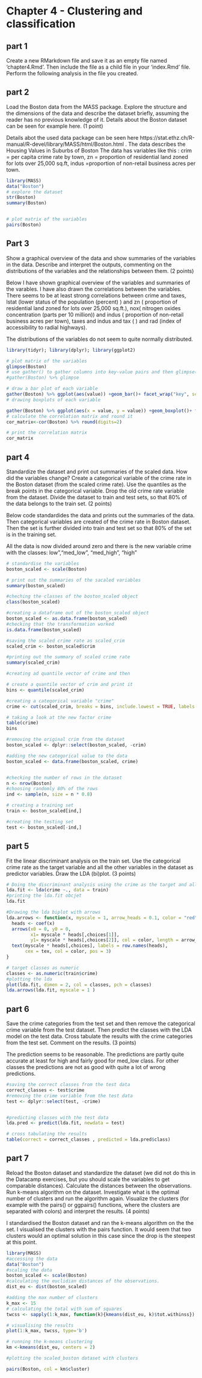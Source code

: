 # Chapter 4 - Clustering and classification


## part 1 
Create a new RMarkdown file and save it as an empty file named ‘chapter4.Rmd’. Then include the file as a child file in your ‘index.Rmd’ file. Perform the following analysis in the file you created.

## part 2 
Load the Boston data from the MASS package. Explore the structure and the dimensions of the data and describe the dataset briefly, assuming the reader has no previous knowledge of it. Details about the Boston dataset can be seen for example here. (1 point)

Details abot the used data package can be seen here https://stat.ethz.ch/R-manual/R-devel/library/MASS/html/Boston.html . 
The data describes the Housing Values in Suburbs of Boston
The data has variables like this : crim = per capita crime rate by town, zn = proportion of residential land zoned for lots over 25,000 sq.ft, indus =proportion of non-retail business acres per town.

```r
library(MASS)
data("Boston")
# explore the dataset
str(Boston)
summary(Boston)


# plot matrix of the variables
pairs(Boston)

```
## Part 3 
Show a graphical overview of the data and show summaries of the variables in the data. Describe and interpret the outputs, commenting on the distributions of the variables and the relationships between them. (2 points)

Below I have shown graphical overview of the variables and summaries of the varables. I have also drawn the correlations between the variables. There seems to be at least strong correlations between crime and taxes, lstat (lower status of the population (percent) ) and zn ( proportion of residential land zoned for lots over 25,000 sq.ft.), nox( nitrogen oxides concentration (parts per 10 million)) and indus ( proportion of non-retail business acres per town), taxes and indus and tax ( ) and  rad (index of accessibility to radial highways). 

The distributions of the variables do not seem to quite normally distributed. 



```r
library(tidyr); library(dplyr); library(ggplot2)

# plot matrix of the variables
glimpse(Boston)
# use gather() to gather columns into key-value pairs and then glimpse() at the resulting data
#gather(Boston) %>% glimpse

# draw a bar plot of each variable
gather(Boston) %>% ggplot(aes(value)) +geom_bar()+ facet_wrap("key", scales = "free")
# drawing boxplots of each variable

gather(Boston) %>% ggplot(aes(x = value, y = value)) +geom_boxplot()+ facet_wrap("key", scales = "free")
# calculate the correlation matrix and round it
cor_matrix<-cor(Boston) %>% round(digits=2)

# print the correlation matrix
cor_matrix

```
## part 4

Standardize the dataset and print out summaries of the scaled data. How did the variables change? Create a categorical variable of the crime rate in the Boston dataset (from the scaled crime rate). Use the quantiles as the break points in the categorical variable. Drop the old crime rate variable from the dataset. Divide the dataset to train and test sets, so that 80% of the data belongs to the train set. (2 points)

Below code standardides the data and prints out the summaries of the data. Then categorical variables are created of the crime rate in Boston dataset. Then the set is further divided into train and test set so that 80% of the set is in the training set. 

All the data is now divided around zero and there is the new variable crime with the classes: low","med_low", "med_high", "high"


```r

# standardise the variables
boston_scaled <- scale(Boston)

# print out the summaries of the sacaled variables
summary(boston_scaled)

#cheching the classes of the boston_scaled object
class(boston_scaled)

#creating a dataframe out of the boston_scaled object
boston_scaled <- as.data.frame(boston_scaled)
#checking that the transformation worked
is.data.frame(boston_scaled)

#saving the scaled crime rate as scaled_crim
scaled_crim <- boston_scaled$crim

#printing out the summary of scaled crime rate
summary(scaled_crim)

#creating ad quantile vector of crime and then

# create a quantile vector of crim and print it
bins <- quantile(scaled_crim)

#creating a categorical variable "crime"
crime <- cut(scaled_crim, breaks = bins, include.lowest = TRUE, labels = c("low","med_low", "med_high", "high"))

# taking a look at the new factor crime 
table(crime)
bins 

#removing the original crim from the dataset
boston_scaled <- dplyr::select(boston_scaled, -crim)

#adding the new categorical value to the data 
boston_scaled <- data.frame(boston_scaled, crime)


#checking the number of rows in the dataset
n <- nrow(Boston)
#choosing randomly 80% of the rows 
ind <- sample(n, size = n * 0.8)

# creating a training set
train <- boston_scaled[ind,]

#creating the testing set 
test <- boston_scaled[-ind,]

```
## part 5 
Fit the linear discriminant analysis on the train set. Use the categorical crime rate as the target variable and all the other variables in the dataset as predictor variables. Draw the LDA (bi)plot. (3 points)

```r
# Doing the discriminant analysis using the crime as the target and all others as predictors
lda.fit <- lda(crime ~., data = train)
#printing the lda.fit obcjet
lda.fit

#Drawing the lda biplot with arrows 
lda.arrows <- function(x, myscale = 1, arrow_heads = 0.1, color = "red", tex = 0.75, choices = c(1,2)){
  heads <- coef(x)
  arrows(x0 = 0, y0 = 0,
         x1= myscale * heads[,choices[1]],
         y1= myscale * heads[,choices[2]], col = color, length = arrow_heads)
  text(myscale * heads[,choices], labels = row.names(heads), 
       cex = tex, col = color, pos = 3)
}

# target classes as numeric 
classes <- as.numeric(train$crime)
#plotting the lda
plot(lda.fit, dimen = 2, col = classes, pch = classes)
lda.arrows(lda.fit, myscale = 1 )

```
## part 6 
Save the crime categories from the test set and then remove the categorical crime variable from the test dataset. Then predict the classes with the LDA model on the test data. Cross tabulate the results with the crime categories from the test set. Comment on the results. (3 points)


The prediction seems to be reasonable. The predictions are partly quite accurate at least for high and fairly good for med_low class. For other classes the predictions are not as good with quite a lot of wrong predictions. 
```r
#saving the correct classes from the test data 
correct_classes <- test$crime
#removing the crime variable from the test data 
test <- dplyr::select(test, -crime)


#predicting classes with the test data 
lda.pred <- predict(lda.fit, newdata = test)

# cross tabulating the results 
table(correct = correct_classes , predicted = lda.pred$class)

```
## part 7
Reload the Boston dataset and standardize the dataset (we did not do this in the Datacamp exercises, but you should scale the variables to get comparable distances). Calculate the distances between the observations. Run k-means algorithm on the dataset. Investigate what is the optimal number of clusters and run the algorithm again. Visualize the clusters (for example with the pairs() or ggpairs() functions, where the clusters are separated with colors) and interpret the results. (4 points)

I standardised the Boston dataset and ran the k-means algorithm on the the set. I visualised the clusters with the pairs function. It would seem that two clusters would an optimal solution in this case since the drop is the steepest at this point. 
```r
library(MASS)
#accessing the data
data("Boston")
#scaling the data 
boston_scaled <- scale(Boston)
#calculating the euclidian distances of the observations.
dist_eu <- dist(boston_scaled)

#adding the max number of clusters 
k_max <- 15
# calculating the total with sum of squares 
twcss <- sapply(1:k_max, function(k){kmeans(dist_eu, k)$tot.withinss})

# visualising the results 
plot(1:k_max, twcss, type='b')

# running the k-means clustering
km <-kmeans(dist_eu, centers = 2)

#plotting the scaled_boston dataset with clusters

pairs(Boston, col = km$cluster)

```

